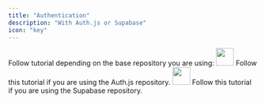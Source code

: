 ```yaml
---
title: "Authentication"
description: "With Auth.js or Supabase"
icon: "key"
---
```

Follow tutorial depending on the base repository you are using:
<CardGroup cols={2}>
<Card title="Auth.js Tutorial" href="/tutorials/authjs">
	<img src="/images/tech/authjs.webp" width="36px" height="36px"/>
	Follow this tutorial if you are using the Auth.js repository.
</Card>
<Card title="Supabase Tutorial" href="/tutorials/supabase">
	<img src="/images/tech/supabase.webp" width="36px" height="36px"/>
	Follow this tutorial if you are using the Supabase repository.
</Card>
</CardGroup>